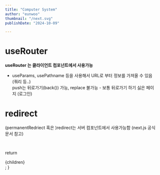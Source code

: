 ```yaml
---
title: "Computer System"
author: "eunwoo"
thumbnail: "/next.svg"
publishDate: "2024-10-09"

---
```



# useRouter

**useRouter 는 클라이언트 컴포넌트에서 사용가능** <br/>
- useParams, usePathname 등을 사용해서  URL로 부터 정보를 가져올 수 있음 (쿼리 등..) <br/>
push는 뒤로가기(back()) 가능, replace 불가능 - 보통 뒤로가기 하기 싫은 페이지 (로그인)

# redirect
(permanentRedriect 혹은 )redirect는 서버 컴포넌트에서 사용가능함    (next.js 공식문서 참고)

<br/>




  return <div className="prose">{children}</div>;
}